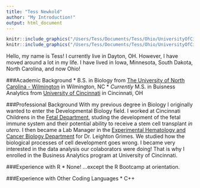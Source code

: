 ```yaml
---
title: "Tess Newkold"
author: "My Introduction!"
output: html_document
---
```


```r
knitr::include_graphics("/Users/Tess/Documents/Tess/Ohio/UniversityOfCincinnati/BuisnessAnalytics/Fall2018/DataWranglingInR/Module1/ProfilePic.jpg")
knitr::include_graphics("/Users/Tess/Documents/Tess/Ohio/UniversityOfCincinnati/BuisnessAnalytics/Fall2018/DataWranglingInR/Module1/Screen Shot 2018-10-20 at 5.42.29 PM.png")
```

Hello, my name is Tess! I currently live in Dayton, OH. However, I have moved around a lot in my life. I have lived in Iowa, Minnesota, South Dakota, North Carolina, and now Ohio!  

###Academic Background
* B.S. in Biology from [The University of North Carolina - Wilmington](https://uncw.edu/) in Wilmington, NC
* *Currently* M.S. in Buisness Analytics from [University of Cincinnati](https://www.uc.edu/) in Cincinnati, OH

###Professional Background
With my previous degree in Biology I originally wanted to enter the Developmental Biology field. I worked at Cincinnati Childrens in the [Fetal Department](https://www.cincinnatichildrens.org/research/divisions/c/fetal-placental-research/research), studing the development of the fetal immune system and their potential ability to receive a stem cell transplant *in utero*. I then became a Lab Manager in the [Experimental Hematology and Cancer Biology Department](https://www.cincinnatichildrens.org/research/divisions/e/ex-hem/research/hematological-malignancy) for Dr. Leighton Grimes. We studied how the biological processes of cell development goes wrong. I became very interested in the data analysis our colaborators were doing! That is why I enrolled in the Business Analytics program at University of Cincinnati. 

###Experience with R
* None! ...except the R Bootcamp at orientation. 

###Experience with Other Coding Languages
* C++
